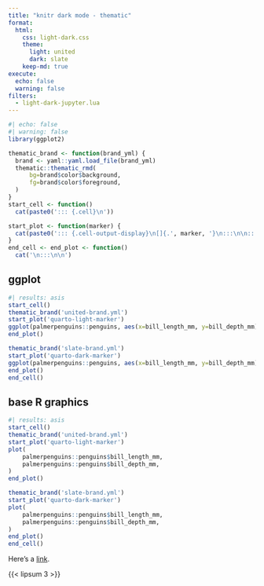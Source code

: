 ```yaml
---
title: "knitr dark mode - thematic"
format:
  html:
    css: light-dark.css
    theme:
      light: united
      dark: slate
    keep-md: true
execute:
  echo: false
  warning: false
filters:
  - light-dark-jupyter.lua
---
```


```r
#| echo: false
#| warning: false
library(ggplot2)

thematic_brand <- function(brand_yml) {
  brand <- yaml::yaml.load_file(brand_yml)
  thematic::thematic_rmd(
      bg=brand$color$background,
      fg=brand$color$foreground,
  )
}
start_cell <- function()
  cat(paste0('::: {.cell}\n'))

start_plot <- function(marker) {
  cat(paste0('::: {.cell-output-display}\n[]{.', marker, '}\n:::\n\n::: {.cell-output-display}\n'))
}
end_cell <- end_plot <- function()
  cat('\n:::\n\n')
```

## ggplot

```r
#| results: asis
start_cell()
thematic_brand('united-brand.yml')
start_plot('quarto-light-marker')
ggplot(palmerpenguins::penguins, aes(x=bill_length_mm, y=bill_depth_mm)) + geom_point()
end_plot()

thematic_brand('slate-brand.yml')
start_plot('quarto-dark-marker')
ggplot(palmerpenguins::penguins, aes(x=bill_length_mm, y=bill_depth_mm)) + geom_point()
end_plot()
end_cell()
```

## base R graphics

```r
#| results: asis
start_cell()
thematic_brand('united-brand.yml')
start_plot('quarto-light-marker')
plot(
    palmerpenguins::penguins$bill_length_mm,
    palmerpenguins::penguins$bill_depth_mm,
)
end_plot()

thematic_brand('slate-brand.yml')
start_plot('quarto-dark-marker')
plot(
    palmerpenguins::penguins$bill_length_mm,
    palmerpenguins::penguins$bill_depth_mm,
)
end_plot()
end_cell()
```

Here's a [link](https://example.com).

{{< lipsum 3 >}}
